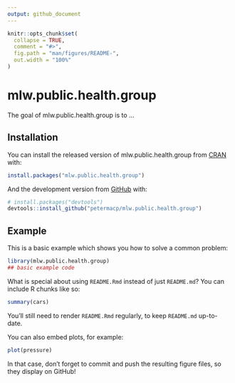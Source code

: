 ```yaml
---
output: github_document
---
```


<!-- README.md is generated from README.Rmd. Please edit that file -->

```r
knitr::opts_chunk$set(
  collapse = TRUE,
  comment = "#>",
  fig.path = "man/figures/README-",
  out.width = "100%"
)
```
# mlw.public.health.group

<!-- badges: start -->
<!-- badges: end -->

The goal of mlw.public.health.group is to ...

## Installation

You can install the released version of mlw.public.health.group from [CRAN](https://CRAN.R-project.org) with:

``` r
install.packages("mlw.public.health.group")
```

And the development version from [GitHub](https://github.com/) with:

``` r
# install.packages("devtools")
devtools::install_github("petermacp/mlw.public.health.group")
```
## Example

This is a basic example which shows you how to solve a common problem:

```r
library(mlw.public.health.group)
## basic example code
```

What is special about using `README.Rmd` instead of just `README.md`? You can include R chunks like so:

```r
summary(cars)
```

You'll still need to render `README.Rmd` regularly, to keep `README.md` up-to-date.

You can also embed plots, for example:

```r
plot(pressure)
```

In that case, don't forget to commit and push the resulting figure files, so they display on GitHub!
